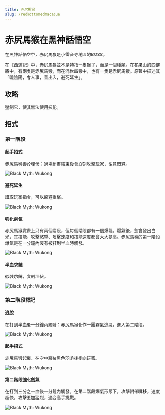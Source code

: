 ```yaml
---
title: 赤尻馬猴
slug: /redbottomedmacaque
---
```


# 赤尻馬猴在黑神話悟空

在黑神話悟空中，赤尻馬猴是小雷音寺地區的BOSS。

在《西遊記》中，赤尻馬猴並不是特指一隻猴子，而是一個種類。在花果山的四健將中，有兩隻是赤尻馬猴，而在混世四猴中，也有一隻是赤尻馬猴。原著中描述其「曉陰陽，會人事，善出入，避死延生」。

## 攻略

壓制它，使其無法使用技能。

## 招式

### 第一階段

#### 起手招式

赤尻馬猴善於埋伏；過場動畫結束後會立刻攻擊玩家，注意閃避。

<img src="/img/bosses/yjdqss.gif" alt="Black Myth: Wukong"/>

#### 避死延生

讀取玩家指令，可以躲避重擊。

<img src="/img/bosses/yjdbsys.gif" alt="Black Myth: Wukong"/>

#### 強化劍氣

赤尻馬猴實際上只有兩個階段，但每個階段都有一個爆氣。爆氣後，劍會發出白光，其技能、攻擊慾望、攻擊速度和技能速度都會大大提高。赤尻馬猴的第一階段爆氣是在一分鐘內沒有被打到半血時觸發。

<img src="/img/bosses/yjdqhdq.gif" alt="Black Myth: Wukong"/>

#### 半血求饒

假裝求饒，實則埋伏。

<img src="/img/bosses/gdqr.gif" alt="Black Myth: Wukong"/>

### 第二階段標記

#### 逃脫

在打到半血後一分鐘內觸發：赤尻馬猴化作一團霧氣逃脫，進入第二階段。

<img src="/img/bosses/ejdtp.gif" alt="Black Myth: Wukong"/>

#### 起手招式

赤尻馬猴起飛，在空中釋放黑色羽毛後衝向玩家。

<img src="/img/bosses/ejdqsf.gif" alt="Black Myth: Wukong"/>

#### 第二階段強化劍氣

在打到三分之一血後一分鐘內觸發。在第二階段爆氣形態下，攻擊附帶瞬移，速度超快，攻擊更加猛烈，適合高手挑戰。

<img src="/img/bosses/ejdqhdq.gif" alt="Black Myth: Wukong"/>